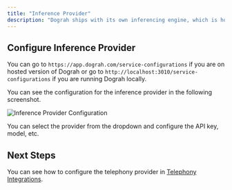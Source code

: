 ```yaml
---
title: "Inference Provider"
description: "Dograh ships with its own inferencing engine, which is hosted at https://services.dograh.com. The inference service provides LLM, TTS and STT services. In this document you can see how you can configure the inferencing engine to your favourite provider, like OpenAI, Gemini etc."
---
```


## Configure Inference Provider

You can go to `https://app.dograh.com/service-configurations` if you are on hosted version of Dograh or go to `http://localhost:3010/service-configurations` if you are running Dograh locally.

You can see the configuration for the inference provider in the following screenshot.

![Inference Provider Configuration](../images/service-configuration.png)

You can select the provider from the dropdown and configure the API key, model, etc.

## Next Steps

You can see how to configure the telephony provider in [Telephony Integrations](/telephony/twilio).
